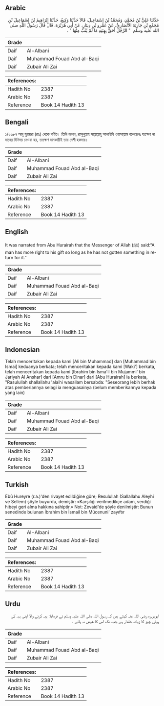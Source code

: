 ## Arabic


<div dir="rtl" lang="ar" style={{fontSize:'larger',backgroundColor:'#f8f9fa',padding:20}}>
حَدَّثَنَا عَلِيُّ بْنُ مُحَمَّدٍ، وَمُحَمَّدُ بْنُ إِسْمَاعِيلَ، قَالاَ حَدَّثَنَا وَكِيعٌ، حَدَّثَنَا إِبْرَاهِيمُ بْنُ إِسْمَاعِيلَ بْنِ مُجَمِّعِ بْنِ جَارِيَةَ الأَنْصَارِيُّ، عَنْ عَمْرِو بْنِ دِينَارٍ، عَنْ أَبِي هُرَيْرَةَ، قَالَ قَالَ رَسُولُ اللَّهِ صلى الله عليه وسلم ‏ "‏ الرَّجُلُ أَحَقُّ بِهِبَتِهِ مَا لَمْ يُثَبْ مِنْهَا ‏"‏ ‏.‏
</div>
<div style={{backgroundColor:'#f8f9fa',padding:20, marginBottom: 10}}><table> <thead> <tr> <th>Grade</th> <th></th> </tr> </thead> <tbody> <tr><td>Daif</td><td>Al-Albani</td></tr><tr><td>Daif</td><td>Muhammad Fouad Abd al-Baqi</td></tr><tr><td>Daif</td><td>Zubair Ali Zai</td></tr></tbody></table><table> <thead> <tr> <th>References:</th> <th></th> </tr> </thead> <tbody><tr><td>Hadith No</td><td>2387</td></tr><tr><td>Arabic No</td><td>2387</td></tr><tr><td>Reference</td><td>Book 14 Hadith 13</td></tr></tbody></table></div>

## Bengali


<div dir="ltr" lang="bn" style={{fontSize:'larger',backgroundColor:'#f8f9fa',padding:20}}>
১/২৩৮৭ আবূ হুরায়রা (রাঃ) থেকে বর্ণিত। তিনি বলেন, রাসূলুল্লাহ সাল্লাল্লাহু আলাইহি ওয়াসাল্লাম বলেছেনঃ যতক্ষণ না দানের বিনিময় নেওয়া হয়, ততক্ষণ দানকারীই তার বেশী হকদার।
</div>
<div style={{backgroundColor:'#f8f9fa',padding:20, marginBottom: 10}}><table> <thead> <tr> <th>Grade</th> <th></th> </tr> </thead> <tbody> <tr><td>Daif</td><td>Al-Albani</td></tr><tr><td>Daif</td><td>Muhammad Fouad Abd al-Baqi</td></tr><tr><td>Daif</td><td>Zubair Ali Zai</td></tr></tbody></table><table> <thead> <tr> <th>References:</th> <th></th> </tr> </thead> <tbody><tr><td>Hadith No</td><td>2387</td></tr><tr><td>Arabic No</td><td>2387</td></tr><tr><td>Reference</td><td>Book 14 Hadith 13</td></tr></tbody></table></div>

## English


<div dir="ltr" lang="en" style={{fontSize:'larger',backgroundColor:'#f8f9fa',padding:20}}>
It was narrated from Abu Hurairah that the Messenger of Allah (ﷺ) said:“A man has more right to his gift so long as he has not gotten something in return for it.”
</div>
<div style={{backgroundColor:'#f8f9fa',padding:20, marginBottom: 10}}><table> <thead> <tr> <th>Grade</th> <th></th> </tr> </thead> <tbody> <tr><td>Daif</td><td>Al-Albani</td></tr><tr><td>Daif</td><td>Muhammad Fouad Abd al-Baqi</td></tr><tr><td>Daif</td><td>Zubair Ali Zai</td></tr></tbody></table><table> <thead> <tr> <th>References:</th> <th></th> </tr> </thead> <tbody><tr><td>Hadith No</td><td>2387</td></tr><tr><td>Arabic No</td><td>2387</td></tr><tr><td>Reference</td><td>Book 14 Hadith 13</td></tr></tbody></table></div>

## Indonesian


<div dir="ltr" lang="id" style={{fontSize:'larger',backgroundColor:'#f8f9fa',padding:20}}>
Telah menceritakan kepada kami [Ali bin Muhammad] dan [Muhammad bin Ismai] keduanya berkata; telah menceritakan kepada kami [Waki'] berkata, telah menceritakan kepada kami [Ibrahim bin Isma'il bin Mujammi' bin Jariyah Al Anshar] dari [Amru bin Dinar] dari [Abu Hurairah] ia berkata, "Rasulullah shallallahu 'alaihi wasallam bersabda: "Seseorang lebih berhak atas pemberiannya selagi ia menguasainya (belum memberikannya kepada yang lain)
</div>
<div style={{backgroundColor:'#f8f9fa',padding:20, marginBottom: 10}}><table> <thead> <tr> <th>Grade</th> <th></th> </tr> </thead> <tbody> <tr><td>Daif</td><td>Al-Albani</td></tr><tr><td>Daif</td><td>Muhammad Fouad Abd al-Baqi</td></tr><tr><td>Daif</td><td>Zubair Ali Zai</td></tr></tbody></table><table> <thead> <tr> <th>References:</th> <th></th> </tr> </thead> <tbody><tr><td>Hadith No</td><td>2387</td></tr><tr><td>Arabic No</td><td>2387</td></tr><tr><td>Reference</td><td>Book 14 Hadith 13</td></tr></tbody></table></div>

## Turkish


<div dir="ltr" lang="tr" style={{fontSize:'larger',backgroundColor:'#f8f9fa',padding:20}}>
Ebû Hureyre (r.a.)'den rivayet edildiğine göre; Resulullah (Sallallahu Aleyhi ve Sellem) şöyle buyurdu, demiştir: «Karşılığı verilmedikçe adam, verdiği hibeyi geri alma hakkına sahiptir.» Not: Zevaid'de şöyle denilmiştir: Bunun senedinde bulunan İbrahim bin İsmail bin Mücenuni' zayıftır
</div>
<div style={{backgroundColor:'#f8f9fa',padding:20, marginBottom: 10}}><table> <thead> <tr> <th>Grade</th> <th></th> </tr> </thead> <tbody> <tr><td>Daif</td><td>Al-Albani</td></tr><tr><td>Daif</td><td>Muhammad Fouad Abd al-Baqi</td></tr><tr><td>Daif</td><td>Zubair Ali Zai</td></tr></tbody></table><table> <thead> <tr> <th>References:</th> <th></th> </tr> </thead> <tbody><tr><td>Hadith No</td><td>2387</td></tr><tr><td>Arabic No</td><td>2387</td></tr><tr><td>Reference</td><td>Book 14 Hadith 13</td></tr></tbody></table></div>

## Urdu


<div dir="rtl" lang="ur" style={{fontSize:'larger',backgroundColor:'#f8f9fa',padding:20}}>
ابوہریرہ رضی اللہ عنہ کہتے ہیں کہ رسول اللہ صلی اللہ علیہ وسلم نے فرمایا: ہبہ کرنے والا اپنی ہبہ کی ہوئی چیز کا زیادہ حقدار ہے جب تک اس کا عوض نہ پائے ۔
</div>
<div style={{backgroundColor:'#f8f9fa',padding:20, marginBottom: 10}}><table> <thead> <tr> <th>Grade</th> <th></th> </tr> </thead> <tbody> <tr><td>Daif</td><td>Al-Albani</td></tr><tr><td>Daif</td><td>Muhammad Fouad Abd al-Baqi</td></tr><tr><td>Daif</td><td>Zubair Ali Zai</td></tr></tbody></table><table> <thead> <tr> <th>References:</th> <th></th> </tr> </thead> <tbody><tr><td>Hadith No</td><td>2387</td></tr><tr><td>Arabic No</td><td>2387</td></tr><tr><td>Reference</td><td>Book 14 Hadith 13</td></tr></tbody></table></div>